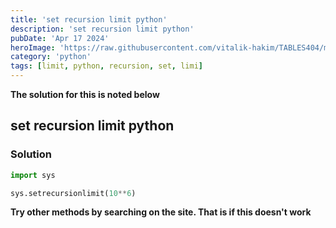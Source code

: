 ---
title: 'set recursion limit python'
description: 'set recursion limit python'
pubDate: 'Apr 17 2024'
heroImage: 'https://raw.githubusercontent.com/vitalik-hakim/TABLES404/main/error_b/python.jpg'
category: 'python'
tags: [limit, python, recursion, set, limi]
---

**The solution for this is noted below**

## set recursion limit python

### Solution

```python
import sys 

sys.setrecursionlimit(10**6)
```
**Try other methods by searching on the site. That is if this doesn't work**
